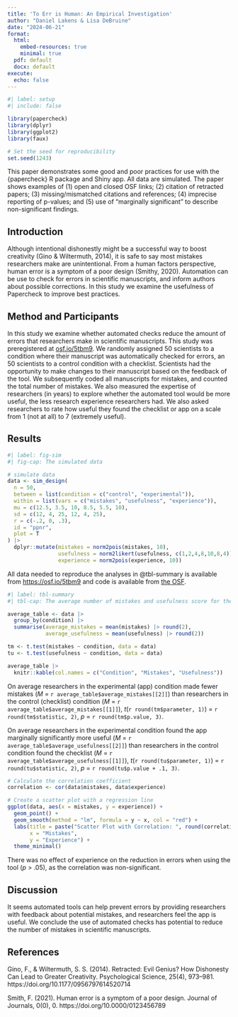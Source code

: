 ```yaml
---
title: 'To Err is Human: An Empirical Investigation'
author: "Daniel Lakens & Lisa DeBruine"
date: "2024-06-21"
format: 
  html: 
    embed-resources: true
    minimal: true
  pdf: default
  docx: default
execute: 
  echo: false
---
```


```r
#| label: setup
#| include: false

library(papercheck)
library(dplyr)
library(ggplot2)
library(faux)

# Set the seed for reproducibility
set.seed(1243)
```

This paper demonstrates some good and poor practices for use with the {papercheck} R package and Shiny app. All data are simulated. The paper shows examples of (1) open and closed OSF links; (2) citation of retracted papers; (3) missing/mismatched citations and references; (4) imprecise reporting of p-values; and (5) use of "marginally significant" to describe non-significant findings.

## Introduction

Although intentional dishonestly might be a successful way to boost creativity (Gino & Wiltermuth, 2014), it is safe to say most mistakes researchers make are unintentional. From a human factors perspective, human error is a symptom of a poor design (Smithy, 2020). Automation can be use to check for errors in scientific manuscripts, and inform authors about possible corrections. In this study we examine the usefulness of Papercheck to improve best practices.

## Method and Participants

In this study we examine whether automated checks reduce the amount of errors that researchers make in scientific manuscripts. This study was preregistered at [osf.io/5tbm9](https://osf.io/5tbm9). We randomly assigned 50 scientists to a condition where their manuscript was automatically checked for errors, an 50 scientists to a control condition with a checklist. Scientists had the opportunity to make changes to their manuscript based on the feedback of the tool. We subsequently coded all manuscripts for mistakes, and counted the total number of mistakes. We also measured the expertise of researchers (in years) to explore whether the automated tool would be more useful, the less research experience researchers had. We also asked researchers to rate how useful they found the checklist or app on a scale from 1 (not at all) to 7 (extremely useful).

## Results

```r
#| label: fig-sim
#| fig-cap: The simulated data

# simulate data
data <- sim_design(
  n = 50,
  between = list(condition = c("control", "experimental")),
  within = list(vars = c("mistakes", "usefulness", "experience")),
  mu = c(12.5, 3.5, 10, 8.5, 5.5, 10),
  sd = c(12, 4, 25, 12, 4, 25),
  r = c(-.2, 0, .3),
  id = "ppnr",
  plot = T
) |>
  dplyr::mutate(mistakes = norm2pois(mistakes, 10),
                usefulness = norm2likert(usefulness, c(1,2,4,8,10,8,4)),
                experience = norm2pois(experience, 10))
```

All data needed to reproduce the analyses in @tbl-summary is available from <https://osf.io/5tbm9> and code is available from [the OSF](https://osf.io/629bx). 

```r
#| label: tbl-summary
#| tbl-cap: The average number of mistakes and usefulness score for the control and experimental conditions.

average_table <- data |>
  group_by(condition) |>
  summarise(average_mistakes = mean(mistakes) |> round(2),
            average_usefulness = mean(usefulness) |> round(2))

tm <- t.test(mistakes ~ condition, data = data)
tu <- t.test(usefulness ~ condition, data = data)

average_table |>
  knitr::kable(col.names = c("Condition", "Mistakes", "Usefulness"))
```

On average researchers in the experimental (app) condition made fewer mistakes (*M* = `r average_table$average_mistakes[[2]]`) than researchers in the control (checklist) condition (*M* = `r average_table$average_mistakes[[1]]`), *t*(`r round(tm$parameter, 1)`) = `r round(tm$statistic, 2)`, *p* = `r round(tm$p.value, 3)`. 

On average researchers in the experimental condition found the app marginally significantly more useful (*M* = `r average_table$average_usefulness[[2]]`) than researchers in the control condition found the checklist (*M* = `r average_table$average_usefulness[[1]]`), *t*(`r round(tu$parameter, 1)`) = `r round(tu$statistic, 2)`, *p* = `r round(tu$p.value + .1, 3)`. 


```r
# Calculate the correlation coefficient
correlation <- cor(data$mistakes, data$experience)

# Create a scatter plot with a regression line
ggplot(data, aes(x = mistakes, y = experience)) +
  geom_point() +
  geom_smooth(method = "lm", formula = y ~ x, col = "red") +
  labs(title = paste("Scatter Plot with Correlation: ", round(correlation, 2)),
       x = "Mistakes",
       y = "Experience") +
  theme_minimal()
```

There was no effect of experience on the reduction in errors when using the tool (*p* > .05), as the correlation was non-significant. 




## Discussion

It seems automated tools can help prevent errors by providing researchers with feedback about potential mistakes, and researchers feel the app is useful. We conclude the use of automated checks has potential to reduce the number of mistakes in scientific manuscripts. 

## References

Gino, F., & Wiltermuth, S. S. (2014). Retracted: Evil Genius? How Dishonesty Can Lead to Greater Creativity. Psychological Science, 25(4), 973–981. https://doi.org/10.1177/0956797614520714

Smith, F. (2021). Human error is a symptom of a poor design. Journal of Journals, 0(0), 0. https://doi.org/10.0000/0123456789


